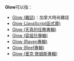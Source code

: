 '''Glow'''可以指：

*[[Glow_(雜誌)|Glow (雜誌)]]：加拿大時尚雜誌
*[[Glow_(JavaScript函式庫)|Glow (JavaScript函式庫)]]
*[[Glow_(天真的任務專輯)|Glow (天真的任務專輯)]]
*[[Glow_(容祖兒專輯)|Glow (容祖兒專輯)]]
*[[Glow_(Raven專輯)|Glow (Raven專輯)]]
*[[Glow_(Reef專輯)|Glow (Reef專輯)]]
*[[Glow_(里克·詹姆斯專輯)|Glow (里克·詹姆斯專輯)]]

{{消歧義}}